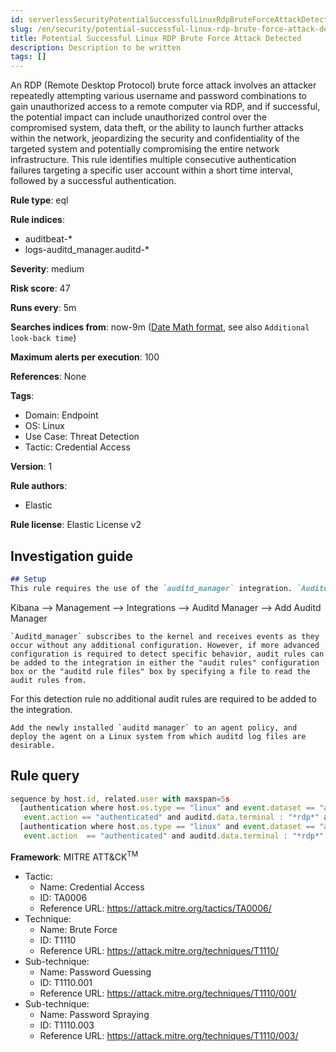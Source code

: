 ```yaml
---
id: serverlessSecurityPotentialSuccessfulLinuxRdpBruteForceAttackDetected
slug: /en/security/potential-successful-linux-rdp-brute-force-attack-detected
title: Potential Successful Linux RDP Brute Force Attack Detected
description: Description to be written
tags: []
---
```


<div id="potential-successful-linux-rdp-brute-force-attack-detected"></div>

An RDP (Remote Desktop Protocol) brute force attack involves an attacker repeatedly attempting various username and password combinations to gain unauthorized access to a remote computer via RDP, and if successful, the potential impact can include unauthorized control over the compromised system, data theft, or the ability to launch further attacks within the network, jeopardizing the security and confidentiality of the targeted system and potentially compromising the entire network infrastructure. This rule identifies multiple consecutive authentication failures targeting a specific user account within a short time interval, followed by a successful authentication.

**Rule type**: eql

**Rule indices**: 

* auditbeat-*
* logs-auditd_manager.auditd-*

**Severity**: medium

**Risk score**: 47

**Runs every**: 5m

**Searches indices from**: now-9m ([Date Math format](((ref))/common-options.html#date-math), see also <DocLink id="serverlessSecurityRulesUiCreate" section="set-the-rules-schedule">`Additional look-back time`</DocLink>)

**Maximum alerts per execution**: 100

**References**: None

**Tags**: 

* Domain: Endpoint
* OS: Linux
* Use Case: Threat Detection
* Tactic: Credential Access

**Version**: 1

**Rule authors**: 

* Elastic

**Rule license**: Elastic License v2

## Investigation guide

```markdown
## Setup
This rule requires the use of the `auditd_manager` integration. `Auditd_manager` is a tool designed to simplify and enhance the management of the audit subsystem in Linux systems. It provides a user-friendly interface and automation capabilities for configuring and monitoring system auditing through the auditd daemon. With `auditd_manager`, administrators can easily define audit rules, track system events, and generate comprehensive audit reports, improving overall security and compliance in the system. The following steps should be executed in order to install and deploy `auditd_manager` on a Linux system. 
```
Kibana -->
Management -->
Integrations -->
Auditd Manager -->
Add Auditd Manager
```
`Auditd_manager` subscribes to the kernel and receives events as they occur without any additional configuration. However, if more advanced configuration is required to detect specific behavior, audit rules can be added to the integration in either the "audit rules" configuration box or the "auditd rule files" box by specifying a file to read the audit rules from. 
```
For this detection rule no additional audit rules are required to be added to the integration. 
```
Add the newly installed `auditd manager` to an agent policy, and deploy the agent on a Linux system from which auditd log files are desirable.
```

## Rule query

```js
sequence by host.id, related.user with maxspan=5s
  [authentication where host.os.type == "linux" and event.dataset == "auditd_manager.auditd" and 
   event.action == "authenticated" and auditd.data.terminal : "*rdp*" and event.outcome == "failure"] with runs=10
  [authentication where host.os.type == "linux" and event.dataset == "auditd_manager.auditd" and 
   event.action  == "authenticated" and auditd.data.terminal : "*rdp*" and event.outcome == "success"] | tail 1

```

**Framework**: MITRE ATT&CK<sup>TM</sup>

* Tactic:
    * Name: Credential Access
    * ID: TA0006
    * Reference URL: https://attack.mitre.org/tactics/TA0006/
* Technique:
    * Name: Brute Force
    * ID: T1110
    * Reference URL: https://attack.mitre.org/techniques/T1110/
* Sub-technique:
    * Name: Password Guessing
    * ID: T1110.001
    * Reference URL: https://attack.mitre.org/techniques/T1110/001/
* Sub-technique:
    * Name: Password Spraying
    * ID: T1110.003
    * Reference URL: https://attack.mitre.org/techniques/T1110/003/

